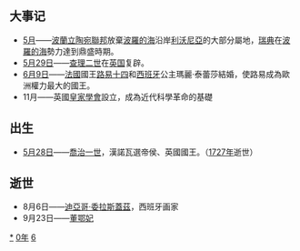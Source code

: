 {{yearTOC|1660|明[[永曆_(南明)|永曆]]十四年；清[[顺治|顺治]]十七年；越南后黎朝[[永寿_(越南)|永寿]]三年，莫朝[[顺德_(莫朝)|顺德]]二十三年；日本[[萬治|萬治]]三年}}
== 大事记 ==
* [[5月|5月]]——[[波蘭立陶宛聯邦|波蘭立陶宛聯邦]]放棄[[波羅的海|波羅的海]]沿岸[[利沃尼亞|利沃尼亞]]的大部分屬地，[[瑞典|瑞典]]在[[波羅的海|波羅的海]]勢力達到鼎盛時期。
* [[5月29日|5月29日]]——[[查理二世_(英国)|查理二世]]在[[英国|英国]]复辟。
* [[6月9日|6月9日]]——[[法國|法國]]國王[[路易十四|路易十四]]和[[西班牙|西班牙]]公主瑪麗·泰蕾莎結婚，使路易成為歐洲權力最大的國王。
* 11月——英國[[皇家學會|皇家學會]]設立，成為近代科學革命的基礎

== 出生 ==
* [[5月28日|5月28日]]——[[喬治一世_(英國)|喬治一世]]，漢諾瓦選帝侯、英國國王。（[[1727年|1727年]]逝世）

== 逝世 ==
{{Wikisource year mention}}
* 8月6日——[[迪亞哥·委拉斯蓋茲|迪亞哥·委拉斯蓋茲]]，西班牙画家
* 9月23日——[[董鄂·烏雲珠|董鄂妃]]

[[Category:1660年|*]]
[[Category:1660年代|0年]]
[[Category:17世纪各年|6]]